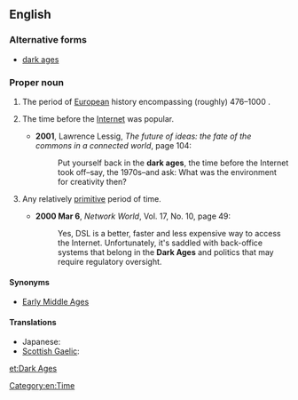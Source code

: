 ==English==
{{wikipedia}}

===Alternative forms===
* [[dark ages]]

===Proper noun===
{{en-proper noun|sg=[[dark|Dark]] [[age|Ages]]}}

# The period of [[European]] history encompassing (roughly) 476–1000 {{C.E.}}.
# {{humorous}} The time before the [[Internet]] was popular.
#*'''2001''', Lawrence Lessig, ''The future of ideas: the fate of the commons in a connected world'', page 104:
#*: Put yourself back in the '''dark ages''', the time before the Internet took off–say, the 1970s–and ask: What was the environment for creativity then?
# {{figuratively}} Any relatively [[primitive]] period of time.
#*'''2000 Mar 6''', ''Network World'', Vol. 17, No. 10, page 49:
#*: Yes, DSL is a better, faster and less expensive way to access the Internet. Unfortunately, it's saddled with back-office systems that belong in the '''Dark Ages''' and politics that may require regulatory oversight.

====Synonyms====
* {{sense|historic period}} [[Early Middle Ages]]


====Translations====
{{trans-top|historic period}}
* Japanese: {{t-|ja|暗黒時代|tr=あんこくじだい, ankoku jidai}}
* [[Scottish Gaelic]]: {{t-|gd|Linntean Dorcha|alt=Na Lintean Dorcha|xs=Scottish Gaelic}} {{m|f|p}}
{{trans-mid}}
{{trans-bottom}}


[[Category:en:Time]]

[[et:Dark Ages]]
